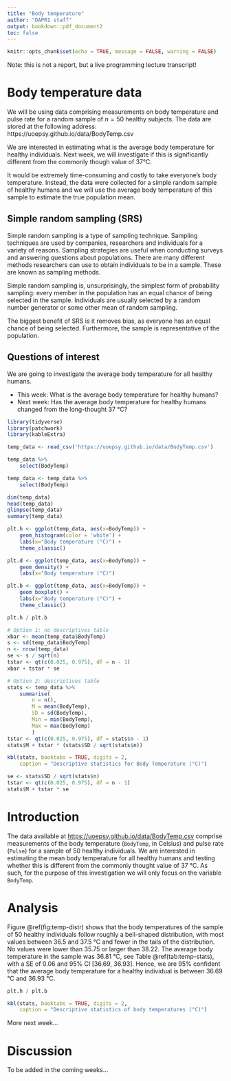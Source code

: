 ```yaml
---
title: "Body temperature"
author: "DAPR1 staff"
output: bookdown::pdf_document2
toc: false
---
```


```r
knitr::opts_chunk$set(echo = TRUE, message = FALSE, warning = FALSE)
```


Note: this is not a report, but a live programming lecture transcript!


# Body temperature data

We will be using data comprising measurements on body temperature and pulse rate for a random sample of $n = 50$ healthy subjects. The data are stored at the following address: https://uoepsy.github.io/data/BodyTemp.csv

We are interested in estimating what is the average body temperature for healthy individuals. Next week, we will investigate if this is significantly different from the commonly though value of 37°C. 

It would be extremely time-consuming and costly to take everyone's body temperature. Instead, the data were collected for a simple random sample of healthy humans and we will use the average body temperature of this sample to estimate the true population mean.


## Simple random sampling (SRS)

Simple random sampling is a type of sampling technique. Sampling techniques are used by companies, researchers and individuals for a variety of reasons. Sampling strategies are useful when conducting surveys and answering questions about populations. There are many different methods researchers can use to obtain individuals to be in a sample. These are known as sampling methods.

Simple random sampling is, unsurprisingly, the simplest form of probability sampling: every member in the population has an equal chance of being selected in the sample. Individuals are usually selected by a random number generator or some other mean of random sampling.

The biggest benefit of SRS is it removes bias, as everyone has an equal chance of being selected. Furthermore, the sample is representative of the population.


## Questions of interest

We are going to investigate the average body temperature for all healthy humans. 

- This week: What is the average body temperature for healthy humans? 
- Next week: Has the average body temperature for healthy humans changed from the long-thought 37 °C?


```r
library(tidyverse)
library(patchwork)
library(kableExtra)

temp_data <- read_csv('https://uoepsy.github.io/data/BodyTemp.csv')

temp_data %>%
    select(BodyTemp)

temp_data <- temp_data %>%
    select(BodyTemp)

dim(temp_data)
head(temp_data)
glimpse(temp_data)
summary(temp_data)

plt.h <- ggplot(temp_data, aes(x=BodyTemp)) +
    geom_histogram(color = 'white') +
    labs(x="Body temperature (°C)") +
    theme_classic()

plt.d <- ggplot(temp_data, aes(x=BodyTemp)) +
    geom_density() +
    labs(x="Body temperature (°C)")

plt.b <- ggplot(temp_data, aes(x=BodyTemp)) +
    geom_boxplot() +
    labs(x="Body temperature (°C)") +
    theme_classic()

plt.h / plt.b

# Option 1: no descriptives table
xbar <- mean(temp_data$BodyTemp)
s <- sd(temp_data$BodyTemp)
n <- nrow(temp_data)
se <- s / sqrt(n)
tstar <- qt(c(0.025, 0.975), df = n - 1)
xbar + tstar * se

# Option 2: descriptives table
stats <- temp_data %>%
    summarise(
        n = n(),
        M = mean(BodyTemp),
        SD = sd(BodyTemp),
        Min = min(BodyTemp),
        Max = max(BodyTemp)
        )
tstar <- qt(c(0.025, 0.975), df = stats$n - 1)
stats$M + tstar * (stats$SD / sqrt(stats$n))

kbl(stats, booktabs = TRUE, digits = 2,
    caption = "Descriptive statistics for Body Temperature (°C)")

se <- stats$SD / sqrt(stats$n)
tstar <- qt(c(0.025, 0.975), df = n - 1)
stats$M + tstar * se
```


# Introduction

The data available at <https://uoepsy.github.io/data/BodyTemp.csv> comprise measurements of the body temperature (`BodyTemp`, in Celsius) and pulse rate (`Pulse`) for a sample of 50 healthy individuals. We are interested in estimating the mean body temperature for all healthy humans and testing whether this is different from the commonly thought value of 37 °C. As such, for the purpose of this investigation we will only focus on the variable `BodyTemp`.


# Analysis

Figure \@ref(fig:temp-distr) shows that the body temperatures of the sample of 50 healthy individuals follow roughly a bell-shaped distribution, with most values between 36.5 and 37.5 °C and fewer in the tails of the distribution. No values were lower than 35.75 or larger than 38.22. The average body temperature in the sample was 36.81 °C, see Table \@ref(tab:temp-stats), with a SE of 0.06 and 95% CI [36.69, 36.93]. Hence, we are 95% confident that the average body temperature for a healthy individual is between 36.69 °C and 36.93 °C.

```r
plt.h / plt.b
```

```r
kbl(stats, booktabs = TRUE, digits = 2,
    caption = "Descriptive statistics of body temperatures (°C)")
```

More next week...

# Discussion

To be added in the coming weeks...
